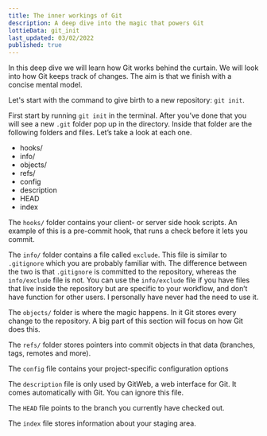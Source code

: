 ```yaml
---
title: The inner workings of Git
description: A deep dive into the magic that powers Git
lottieData: git_init
last_updated: 03/02/2022
published: true
---
```


<InnerWorkingsDirectory />

In this deep dive we will learn how Git works behind the curtain. We will look into how Git keeps track of changes. The aim is that we finish with a concise mental model.

Let's start with the command to give birth to a new repository: `git init`.

<InnerWorkingsTerminal />

First start by running `git init` in the terminal. After you’ve done that you will see a new `.git` folder pop up in the directory. Inside that folder are the following folders and files. Let’s take a look at each one.

- hooks/
- info/
- objects/
- refs/
- config
- description
- HEAD
- index

The `hooks/` folder contains your client- or server side hook scripts. An example of this is a pre-commit hook, that runs a check before it lets you commit.

The `info/` folder contains a file called `exclude`. This file is similar to `.gitignore` which you are probably familiar with. The difference between the two is that `.gitignore` is committed to the repository, whereas the `info/exclude` file is not. You can use the `info/exclude` file if you have files that live inside the repository but are specific to your workflow, and don’t have function for other users. I personally have never had the need to use it.

The `objects/` folder is where the magic happens. In it Git stores every change to the repository. A big part of this section will focus on how Git does this.

The `refs/` folder stores pointers into commit objects in that data (branches, tags, remotes and more).

The `config` file contains your project-specific configuration options

The `description` file is only used by GitWeb, a web interface for Git. It comes automatically with Git. You can ignore this file.

The `HEAD` file points to the branch you currently have checked out.

The `index` file stores information about your staging area.
